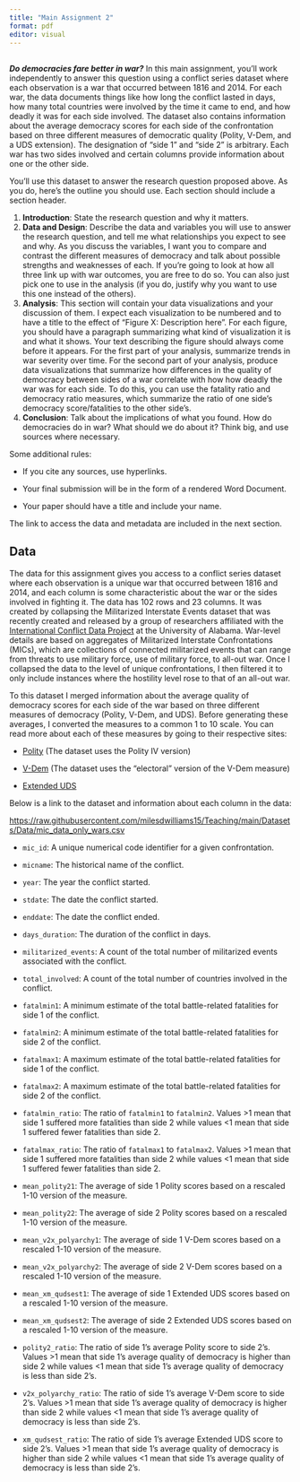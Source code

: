 ```yaml
---
title: "Main Assignment 2"
format: pdf
editor: visual
---
```


## 

***Do democracies fare better in war?*** In this main assignment, you'll work independently to answer this question using a conflict series dataset where each observation is a war that occurred between 1816 and 2014. For each war, the data documents things like how long the conflict lasted in days, how many total countries were involved by the time it came to end, and how deadly it was for each side involved. The dataset also contains information about the average democracy scores for each side of the confrontation based on three different measures of democratic quality (Polity, V-Dem, and a UDS extension). The designation of "side 1" and "side 2" is arbitrary. Each war has two sides involved and certain columns provide information about one or the other side.

You'll use this dataset to answer the research question proposed above. As you do, here's the outline you should use. Each section should include a section header.

1.  **Introduction**: State the research question and why it matters.
2.  **Data and Design**: Describe the data and variables you will use to answer the research question, and tell me what relationships you expect to see and why. As you discuss the variables, I want you to compare and contrast the different measures of democracy and talk about possible strengths and weaknesses of each. If you're going to look at how all three link up with war outcomes, you are free to do so. You can also just pick one to use in the analysis (if you do, justify why you want to use this one instead of the others).
3.  **Analysis**: This section will contain your data visualizations and your discussion of them. I expect each visualization to be numbered and to have a title to the effect of "Figure X: Description here". For each figure, you should have a paragraph summarizing what kind of visualization it is and what it shows. Your text describing the figure should always come before it appears. For the first part of your analysis, summarize trends in war severity over time. For the second part of your analysis, produce data visualizations that summarize how differences in the quality of democracy between sides of a war correlate with how how deadly the war was for each side. To do this, you can use the fatality ratio and democracy ratio measures, which summarize the ratio of one side's democracy score/fatalities to the other side's.
4.  **Conclusion**: Talk about the implications of what you found. How do democracies do in war? What should we do about it? Think big, and use sources where necessary.

Some additional rules:

-   If you cite any sources, use hyperlinks.

-   Your final submission will be in the form of a rendered Word Document.

-   Your paper should have a title and include your name.

The link to access the data and metadata are included in the next section.

## Data

The data for this assignment gives you access to a conflict series dataset where each observation is a unique war that occurred between 1816 and 2014, and each column is some characteristic about the war or the sides involved in fighting it. The data has 102 rows and 23 columns. It was created by collapsing the Militarized Interstate Events dataset that was recently created and released by a group of researchers affiliated with the [International Conflict Data Project](https://internationalconflict.ua.edu/data-download/) at the University of Alabama. War-level details are based on aggregates of Militarized Interstate Confrontations (MICs), which are collections of connected militarized events that can range from threats to use military force, use of military force, to all-out war. Once I collapsed the data to the level of unique confrontations, I then filtered it to only include instances where the hostility level rose to that of an all-out war.

To this dataset I merged information about the average quality of democracy scores for each side of the war based on three different measures of democracy (Polity, V-Dem, and UDS). Before generating these averages, I converted the measures to a common 1 to 10 scale. You can read more about each of these measures by going to their respective sites:

-   [Polity](https://www.systemicpeace.org/polityproject.html) (The dataset uses the Polity IV version)

-   [V-Dem](https://www.v-dem.net/) (The dataset uses the "electoral" version of the V-Dem measure)

-   [Extended UDS](https://xmarquez.github.io/democracyData/reference/extended_uds.html)

Below is a link to the dataset and information about each column in the data:

<https://raw.githubusercontent.com/milesdwilliams15/Teaching/main/Datasets/Data/mic_data_only_wars.csv>

-   `mic_id`: A unique numerical code identifier for a given confrontation.

-   `micname`: The historical name of the conflict.

-   `year`: The year the conflict started.

-   `stdate`: The date the conflict started.

-   `enddate`: The date the conflict ended.

-   `days_duration`: The duration of the conflict in days.

-   `militarized_events`: A count of the total number of militarized events associated with the conflict.

-   `total_involved`: A count of the total number of countries involved in the conflict.

-   `fatalmin1`: A minimum estimate of the total battle-related fatalities for side 1 of the conflict.

-   `fatalmin2`: A minimum estimate of the total battle-related fatalities for side 2 of the conflict.

-   `fatalmax1`: A maximum estimate of the total battle-related fatalities for side 1 of the conflict.

-   `fatalmax2`: A maximum estimate of the total battle-related fatalities for side 2 of the conflict.

-   `fatalmin_ratio`: The ratio of `fatalmin1` to `fatalmin2`. Values \>1 mean that side 1 suffered more fatalities than side 2 while values \<1 mean that side 1 suffered fewer fatalities than side 2.

-   `fatalmax_ratio`: The ratio of `fatalmax1` to `fatalmax2`. Values \>1 mean that side 1 suffered more fatalities than side 2 while values \<1 mean that side 1 suffered fewer fatalities than side 2.

-   `mean_polity21`: The average of side 1 Polity scores based on a rescaled 1-10 version of the measure.

-   `mean_polity22`: The average of side 2 Polity scores based on a rescaled 1-10 version of the measure.

-   `mean_v2x_polyarchy1`: The average of side 1 V-Dem scores based on a rescaled 1-10 version of the measure.

-   `mean_v2x_polyarchy2`: The average of side 2 V-Dem scores based on a rescaled 1-10 version of the measure.

-   `mean_xm_qudsest1`: The average of side 1 Extended UDS scores based on a rescaled 1-10 version of the measure.

-   `mean_xm_qudsest2`: The average of side 2 Extended UDS scores based on a rescaled 1-10 version of the measure.

-   `polity2_ratio`: The ratio of side 1's average Polity score to side 2's. Values \>1 mean that side 1's average quality of democracy is higher than side 2 while values \<1 mean that side 1's average quality of democracy is less than side 2's.

-   `v2x_polyarchy_ratio`: The ratio of side 1's average V-Dem score to side 2's. Values \>1 mean that side 1's average quality of democracy is higher than side 2 while values \<1 mean that side 1's average quality of democracy is less than side 2's.

-   `xm_qudsest_ratio`: The ratio of side 1's average Extended UDS score to side 2's. Values \>1 mean that side 1's average quality of democracy is higher than side 2 while values \<1 mean that side 1's average quality of democracy is less than side 2's.
